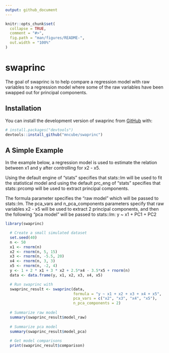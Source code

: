 ```yaml
---
output: github_document
---
```


<!-- README.md is generated from README.Rmd. Please edit that file -->

```r
knitr::opts_chunk$set(
  collapse = TRUE,
  comment = "#>",
  fig.path = "man/figures/README-",
  out.width = "100%"
)
```

# swaprinc

<!-- badges: start -->
<!-- badges: end -->

The goal of swaprinc is to help compare a regression model with raw variables to
a regression model where some of the raw variables have been swapped out for
principal components.

## Installation

You can install the development version of swaprinc from [GitHub](https://github.com/) with:

``` r
# install.packages("devtools")
devtools::install_github("mncube/swaprinc")
```

## A Simple Example

In the example below, a regression model is used to estimate the relation between
x1 and y after controlling for x2 - x5.  

Using the default engine of "stats" specifies that stats::lm will be used to fit 
the statistical model and using the default prc_eng of "stats" specifies that stats::prcomp will be used to extract principal components.  

The formula parameter specifies the "raw model" which will be passed to stats::lm.
The pca_vars and n_pca_components parameters specify that raw variables x2 - x5
will be used to extract 2 principal components, and then the following "pca model"
will be passed to stats::lm: y ~ x1 + PC1 + PC2

```r
library(swaprinc)

  # Create a small simulated dataset
  set.seed(40)
  n <- 50
  x1 <- rnorm(n)
  x2 <- rnorm(n, 5, 15)
  x3 <- rnorm(n, -5.5, 20)
  x4 <- rnorm(n, 3, 3)
  x5 <- rnorm(n, -2, 4)
  y <- 1 + 2 * x1 + 3 * x2 + 2.5*x4 - 3.5*x5 + rnorm(n)
  data <- data.frame(y, x1, x2, x3, x4, x5)

  # Run swaprinc with
  swaprinc_result <- swaprinc(data,
                              formula = "y ~ x1 + x2 + x3 + x4 + x5",
                              pca_vars = c("x2", "x3", "x4", "x5"),
                              n_pca_components = 2)
  
  # Summarize raw model
  summary(swaprinc_result$model_raw)
  
  # Summarize pca model
  summary(swaprinc_result$model_pca)
  
  # Get model comparisons
  print(swaprinc_result$comparison)

```
